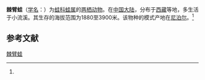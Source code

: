 {{Speciesbox
| name = 棘臂蛙
| status = 
| status_system = 
| image = Nanorana liebigii (dorsolateral view) from Manaslu Conservation Area, Nepal.jpg
| genus = Rana
| species = liebigii
| authority = (Guenther, 1860)<ref name='id4956'>{{cite web| url =http://www.bioinfo.cn/db05/BjdwSpecies.php?action=view&id=4956| title =棘臂蛙| work =《中国动物物种编目数据库》| publisher =中国科学院微生物研究所| author =中国科学院动物研究所| accessdate =2009-04-11| deadurl =yes| archiveurl =https://web.archive.org/web/20160305092946/http://www.bioinfo.cn/db05/BjdwSpecies.php?action=view&id=4956| archivedate =2016-03-05}}</ref>
}}

'''棘臂蛙'''（[[学名|学名]]：{{lang|la|''Rana liebigii''}}）为[[蛙科|蛙科]][[蛙属|蛙属]]的[[两栖动物|两栖动物]]。在[[中国大陆|中国大陆]]，分布于[[西藏|西藏]]等地，多生活于小流溪。其生存的海拔范围为1880至3900米。该物种的模式产地在[[尼泊尔|尼泊尔]]。<ref name='id4956'/>

== 参考文献 ==
{{reflist}}

{{Wikispecies|Rana liebigii}}
{{Taxonbar|from=Q28053665}}

[[Category:蛙属|棘臂蛙]]


{{两栖小作品}}